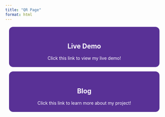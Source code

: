 ```yaml
---
title: "QR Page"
format: html
---
```


<!-- Wanting a page that allows for two blocks;
 one for the Demo Link and Another 
 that leads to the blog pages -->

::: {.g-col-6 .g-row-6}
<div style="text-align: center; padding: 20px; margin: 10px; border-radius: 15px; border-width: 2px; border-color: white; border-style: solid; background-color: #593196";">
<a href="#" style="text-decoration: none; color: white;">
<h2>Live Demo</h2>
Click this link to view my live demo!
</a>

</div>
:::

::: {.g-col-6 .g-row-6}
<div style="text-align: center; padding: 20px; margin: 10px; border-radius: 15px; border-width: 2px; border-color: white; border-style: solid; background-color: #593196";>
<a href="/index.qmd" style="text-decoration: none; color: white;">
<h2>Blog</h2>
Click this link to learn more about my project!
</a>

</div>
:::

